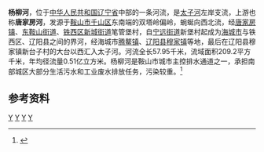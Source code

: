 {{Otheruses|杨柳河|other=同名或類似名的其它條目描述}}
'''杨柳河'''，位于[[中华人民共和国|中华人民共和国]][[辽宁省|辽宁省]]中部的一条河流，是[[太子河|太子河]]左岸支流，上游也称'''唐家房河'''，发源于[[鞍山市|鞍山市]][[千山区|千山区]]东南端的双塔岭偏岭，蜿蜒向西北流，经[[唐家房镇|唐家房镇]]、[[东鞍山街道|东鞍山街道]]、[[铁西区_(鞍山市)|铁西区]][[新城街道_(鞍山市)|新城街道]]笔管堡村，自[[宁远街道_(铁西区)|宁远街道]]新堡村起成为[[海城市|海城市]]与铁西区、辽阳县之间的界河，经海城市[[腾鳌镇|腾鳌镇]]、[[辽阳县|辽阳县]][[穆家镇|穆家镇]]等地，最后在辽阳县穆家镇新台子村的大台以西汇入太子河。河流全长57.95千米，流域面积209.2平方千米，年均径流量0.51亿立方米。杨柳河是鞍山市城市主控排水通道之一，承担南部城区大部分生活污水和工业废水排放任务，污染较重。<ref name="中国河湖大典">{{cite book zh |author=《[[中国河湖大典|中国河湖大典]]》编纂委员会 |title=《中国河湖大典·黑龙江、辽河卷》 |format=M |edition=1 |location=北京 |publisher=中国水利水电出版社 |date=2014年4月 |pages=286页 |id= ISBN 978-7-5170-1950-3}}</ref>
==参考资料==
{{reflist}}

{{China-river-stub}}
[[Category:辽宁河流|Y]]
[[Category:辽河水系|Y]]
[[Category:鞍山地理|Y]]
[[Category:辽阳地理|Y]]